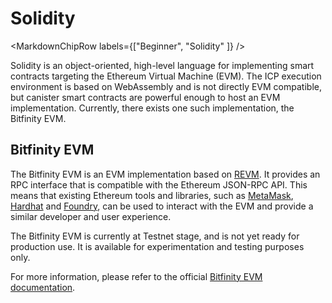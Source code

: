 
# Solidity

<MarkdownChipRow labels={["Beginner", "Solidity" ]} />

Solidity is an object-oriented, high-level language for implementing smart contracts targeting the Ethereum Virtual Machine (EVM). The ICP execution environment is based on WebAssembly and is not directly EVM compatible, but canister smart contracts are powerful enough to host an EVM implementation. Currently, there exists one such implementation, the Bitfinity EVM.

## Bitfinity EVM

The Bitfinity EVM is an EVM implementation based on [REVM](https://github.com/bluealloy/revm). It provides an RPC interface that is compatible with the Ethereum JSON-RPC API. This means that existing Ethereum tools and libraries, such as [MetaMask](https://metamask.io/), [Hardhat](https://hardhat.org/) and [Foundry](https://getfoundry.sh/), can be used to interact with the EVM and provide a similar developer and user experience.

The Bitfinity EVM is currently at Testnet stage, and is not yet ready for production use. It is available for experimentation and testing purposes only.

For more information, please refer to the official [Bitfinity EVM documentation](https://docs.bitfinity.network/).

